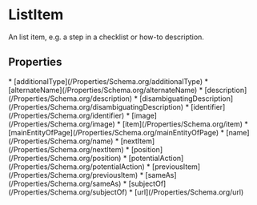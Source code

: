   
# ListItem

An list item, e.g. a step in a checklist or how-to description.

## Properties

<Grid>
* [additionalType](/Properties/Schema.org/additionalType)
* [alternateName](/Properties/Schema.org/alternateName)
* [description](/Properties/Schema.org/description)
* [disambiguatingDescription](/Properties/Schema.org/disambiguatingDescription)
* [identifier](/Properties/Schema.org/identifier)
* [image](/Properties/Schema.org/image)
* [item](/Properties/Schema.org/item)
* [mainEntityOfPage](/Properties/Schema.org/mainEntityOfPage)
* [name](/Properties/Schema.org/name)
* [nextItem](/Properties/Schema.org/nextItem)
* [position](/Properties/Schema.org/position)
* [potentialAction](/Properties/Schema.org/potentialAction)
* [previousItem](/Properties/Schema.org/previousItem)
* [sameAs](/Properties/Schema.org/sameAs)
* [subjectOf](/Properties/Schema.org/subjectOf)
* [url](/Properties/Schema.org/url)
</Grid>

